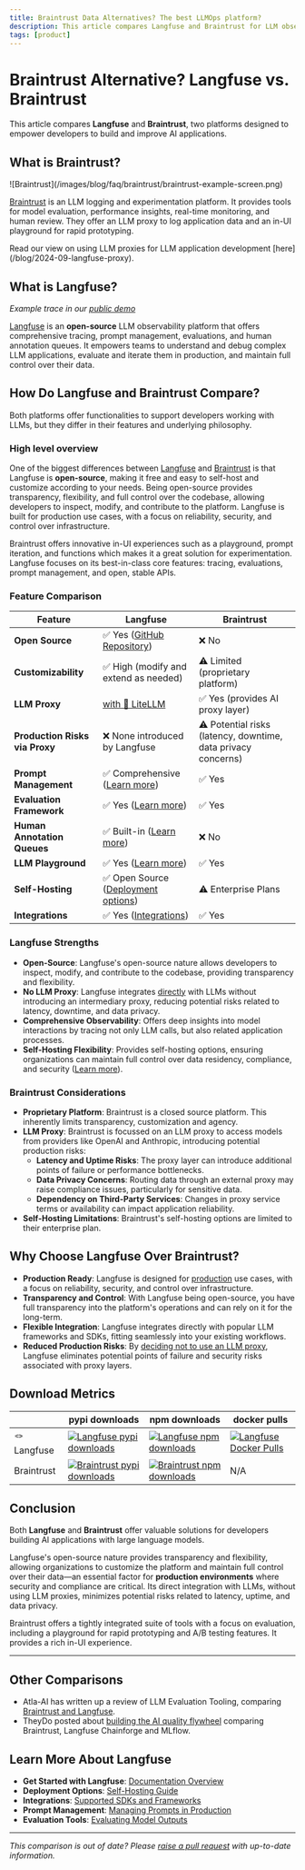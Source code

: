 ```yaml
---
title: Braintrust Data Alternatives? The best LLMOps platform?
description: This article compares Langfuse and Braintrust for LLM observability, analytics, evaluations, testing, and annotation.
tags: [product]
---
```


# Braintrust Alternative? Langfuse vs. Braintrust

This article compares **Langfuse** and **Braintrust**, two platforms designed to empower developers to build and improve AI applications.

## What is Braintrust?

<Frame>
  ![Braintrust](/images/blog/faq/braintrust/braintrust-example-screen.png)
</Frame>

[Braintrust](https://www.braintrust.dev/) is an LLM logging and experimentation platform. It provides tools for model evaluation, performance insights, real-time monitoring, and human review. They offer an LLM proxy to log application data and an in-UI playground for rapid prototyping.

<Callout type="info">
  Read our view on using LLM proxies for LLM application development
  [here](/blog/2024-09-langfuse-proxy).
</Callout>

## What is Langfuse?

<CloudflareVideo
  videoId="be2a8276c589a0de39ab846d505cf731"
  aspectRatio={1.516}
  gifStyle
  className="block dark:hidden"
/>
<CloudflareVideo
  videoId="835959b1fbe097cd396e7b20cd5cf91e"
  aspectRatio={1.516}
  gifStyle
  className="hidden dark:block"
/>
_Example trace in our [public demo](/docs/demo)_

[Langfuse](https://github.com/langfuse/langfuse) is an **open-source** LLM observability platform that offers comprehensive tracing, prompt management, evaluations, and human annotation queues. It empowers teams to understand and debug complex LLM applications, evaluate and iterate them in production, and maintain full control over their data.

## How Do Langfuse and Braintrust Compare?

Both platforms offer functionalities to support developers working with LLMs, but they differ in their features and underlying philosophy.

### High level overview

One of the biggest differences between [Langfuse](https://www.langfuse.com/) and [Braintrust](https://www.braintrust.dev/) is that Langfuse is **open-source**, making it free and easy to self-host and customize according to your needs. Being open-source provides transparency, flexibility, and full control over the codebase, allowing developers to inspect, modify, and contribute to the platform.
Langfuse is built for production use cases, with a focus on reliability, security, and control over infrastructure.

Braintrust offers innovative in-UI experiences such as a playground, prompt iteration, and functions which makes it a great solution for experimentation. Langfuse focuses on its best-in-class core features: tracing, evaluations, prompt management, and open, stable APIs.

### Feature Comparison

| Feature                        | **Langfuse**                                                          | **Braintrust**                                                |
| ------------------------------ | --------------------------------------------------------------------- | ------------------------------------------------------------- |
| **Open Source**                | ✅ Yes ([GitHub Repository](https://github.com/langfuse/langfuse))    | ❌ No                                                         |
| **Customizability**            | ✅ High (modify and extend as needed)                                 | ⚠️ Limited (proprietary platform)                             |
| **LLM Proxy**                  | [with 🚅 LiteLLM](https://oss-llmops-stack.com/)                                           | ✅ Yes (provides AI proxy layer)                              |
| **Production Risks via Proxy** | ❌ None introduced by Langfuse                                        | ⚠️ Potential risks (latency, downtime, data privacy concerns) |
| **Prompt Management**          | ✅ Comprehensive ([Learn more](/docs/prompts/get-started))            | ✅ Yes                                                        |
| **Evaluation Framework**       | ✅ Yes ([Learn more](/docs/scores/overview))                          | ✅ Yes                                                        |
| **Human Annotation Queues**    | ✅ Built-in ([Learn more](/docs/scores/annotation#annotation-queues)) | ❌ No                                                         |
| **LLM Playground**             | ✅ Yes ([Learn more](/docs/playground))                               | ✅ Yes                                                        |
| **Self-Hosting**               | ✅ Open Source ([Deployment options](/self-hosting))                  | ⚠️ Enterprise Plans                                           |
| **Integrations**               | ✅ Yes ([Integrations](/integrations))                  | ✅ Yes                                                        |


### Langfuse Strengths

- **Open-Source**: Langfuse's open-source nature allows developers to inspect, modify, and contribute to the codebase, providing transparency and flexibility.
- **No LLM Proxy**: Langfuse integrates [directly](/blog/2024-09-langfuse-proxy) with LLMs without introducing an intermediary proxy, reducing potential risks related to latency, downtime, and data privacy.
- **Comprehensive Observability**: Offers deep insights into model interactions by tracing not only LLM calls, but also related application processes.
- **Self-Hosting Flexibility**: Provides self-hosting options, ensuring organizations can maintain full control over data residency, compliance, and security ([Learn more](/self-hosting)).

### Braintrust Considerations

- **Proprietary Platform**: Braintrust is a closed source platform. This inherently limits transparency, customization and agency.
- **LLM Proxy**: Braintrust is focussed on an LLM proxy to access models from providers like OpenAI and Anthropic, introducing potential production risks:
  - **Latency and Uptime Risks**: The proxy layer can introduce additional points of failure or performance bottlenecks.
  - **Data Privacy Concerns**: Routing data through an external proxy may raise compliance issues, particularly for sensitive data.
  - **Dependency on Third-Party Services**: Changes in proxy service terms or availability can impact application reliability.
- **Self-Hosting Limitations**: Braintrust's self-hosting options are limited to their enterprise plan.

## Why Choose Langfuse Over Braintrust?

- **Production Ready**: Langfuse is designed for [production](https://www.thoughtworks.com/radar/platforms/langfuse) use cases, with a focus on reliability, security, and control over infrastructure.
- **Transparency and Control**: With Langfuse being open-source, you have full transparency into the platform's operations and can rely on it for the long-term.
- **Flexible Integration**: Langfuse integrates directly with popular LLM frameworks and SDKs, fitting seamlessly into your existing workflows.
- **Reduced Production Risks**: By [deciding not to use an LLM proxy](/blog/2024-09-langfuse-proxy), Langfuse eliminates potential points of failure and security risks associated with proxy layers.

## Download Metrics

|             | pypi downloads                                                                                                                                                           | npm downloads                                                                                                                                                               | docker pulls                                                                                                                                                                              |
| ----------- | ------------------------------------------------------------------------------------------------------------------------------------------------------------------------ | --------------------------------------------------------------------------------------------------------------------------------------------------------------------------- | ----------------------------------------------------------------------------------------------------------------------------------------------------------------------------------------- |
| 🪢 Langfuse | [![Langfuse pypi downloads](https://img.shields.io/pypi/dm/langfuse?style=for-the-badge&label=%20&labelColor=black&color=orange)](https://pypi.org/project/langfuse/)     | [![Langfuse npm downloads](https://img.shields.io/npm/dm/langfuse?style=for-the-badge&label=%20&labelColor=black&color=orange)](https://www.npmjs.com/package/langfuse)     | [![Langfuse Docker Pulls](https://img.shields.io/docker/pulls/langfuse/langfuse?style=for-the-badge&label=%20&labelColor=black&color=orange)](https://hub.docker.com/r/langfuse/langfuse) |
| Braintrust  | [![Braintrust pypi downloads](https://img.shields.io/pypi/dm/braintrust?style=for-the-badge&label=%20&labelColor=black&color=grey)](https://pypi.org/project/braintrust) | [![Braintrust npm downloads](https://img.shields.io/npm/dm/braintrust?style=for-the-badge&label=%20&labelColor=black&color=grey)](https://www.npmjs.com/package/braintrust) | N/A                                                                                                                                                                                       |

## Conclusion

Both **Langfuse** and **Braintrust** offer valuable solutions for developers building AI applications with large language models.

Langfuse's open-source nature provides transparency and flexibility, allowing organizations to customize the platform and maintain full control over their data—an essential factor for **production environments** where security and compliance are critical. Its direct integration with LLMs, without using LLM proxies, minimizes potential risks related to latency, uptime, and data privacy.

Braintrust offers a tightly integrated suite of tools with a focus on evaluation, including a playground for rapid prototyping and A/B testing features. It provides a rich in-UI experience.

---

## Other Comparisons

- Atla-AI has written up a review of LLM Evaluation Tooling, comparing [Braintrust and Langfuse](https://www.atla-ai.com/post/llm-evaluation-tooling-review).
- TheyDo posted about [building the AI quality flywheel](https://www.theydo.com/blog/articles/building-the-ai-quality-flywheel-how-theydo-turns-user-feedback-into-better-ai) comparing Braintrust, Langfuse Chainforge and MLflow.

## Learn More About Langfuse

- **Get Started with Langfuse**: [Documentation Overview](/docs)
- **Deployment Options**: [Self-Hosting Guide](/self-hosting)
- **Integrations**: [Supported SDKs and Frameworks](/integrations)
- **Prompt Management**: [Managing Prompts in Production](/docs/prompts/get-started)
- **Evaluation Tools**: [Evaluating Model Outputs](/docs/scores/overview)

---

_This comparison is out of date? Please [raise a pull request](https://github.com/langfuse/langfuse-docs/tree/main/pages/faq/all) with up-to-date information._
